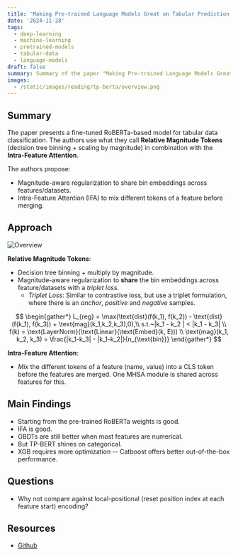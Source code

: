 ```yaml
---
title: 'Making Pre-trained Language Models Great on Tabular Prediction'
date: '2024-11-28'
tags:
  - deep-learning
  - machine-learning
  - pretrained-models
  - tabular-data
  - language-models
draft: false
summary: Summary of the paper "Making Pre-trained Language Models Great on Tabular Prediction"
images:
  - /static/images/reading/tp-berta/overview.png
---
```


## Summary

The paper presents a fine-tuned RoBERTa-based model for tabular data classification. The authors use what they call **Relative Magnitude Tokens** (decision tree binning + scaling by magnitude) in combination with the **Intra-Feature Attention**.

The authors propose:

- Magnitude-aware regularization to share bin embeddings across features/datasets.
- Intra-Feature Attention (IFA) to mix different tokens of a feature before merging.

## Approach

![Overview](/static/images/reading/tp-berta/overview.png)

**Relative Magnitude Tokens**:

- Decision tree binning + multiply by magnitude.
- Magnitude-aware regularization to **share** the bin embeddings across feature/datasets with a _triplet loss_.
  - _Triplet Loss_: Similar to contrastive loss, but use a triplet formulation, where there is an _anchor_, _positive_ and _negative_ samples.

$$
\begin{gather*}
L_{reg} = \max(\text{dist}(f(k_1), f(k_2)) - \text{dist}(f(k_1), f(k_3)) + \text{mag}(k_1,k_2,k_3),0),\\
s.t.~|k_1 - k_2 | < |k_1 - k_3| \\
f(k) = \text{LayerNorm}(\text{Linear}(\text{Embed}(k, E))) \\
\text{mag}(k_1, k_2, k_3) = \frac{|k_1-k_3| - |k_1-k_2|}{n_{\text{bin}}}
\end{gather*}
$$

**Intra-Feature Attention**:

- _Mix_ the different tokens of a feature (name, value) into a CLS token before the features are merged. One MHSA module is shared across features for this.

## Main Findings

- Starting from the pre-trained RoBERTa weights is good.
- IFA is good.
- GBDTs are still better when most features are numerical.
- But TP-BERT shines on categorical.
- XGB requires more optimization -- Catboost offers better out-of-the-box performance.

## Questions

- Why not compare against local-positional (reset position index at each feature start) encoding?

## Resources

- [Github](https://github.com/jyansir/tp-berta)
